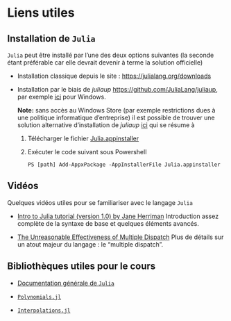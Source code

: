 # Liens utiles

## Installation de `Julia`

`Julia` peut être installé par l'une des deux options suivantes (la seconde étant préférable car elle devrait devenir à terme la solution officielle)

- Installation classique depuis le site : <https://julialang.org/downloads>

- Installation par le biais de *juliaup* <https://github.com/JuliaLang/juliaup>, par exemple [ici](https://www.microsoft.com/store/apps/9NJNWW8PVKMN) pour Windows.

  **Note:** sans accès au Windows Store (par exemple restrictions dues à une politique informatique d'entreprise) il est possible de trouver une solution alternative d'installation de *juliaup* [ici](https://discourse.julialang.org/t/looking-for-feedback-from-users-that-currently-cant-install-juliaup-from-the-windows-store/85507) qui se résume à

    1. Télécharger le fichier [Julia.appinstaller](https://install.julialang.org/Julia.appinstaller)

    1. Exécuter le code suivant sous Powershell

       ```shell
       PS [path] Add-AppxPackage -AppInstallerFile Julia.appinstaller
       ```

## Vidéos

Quelques vidéos utiles pour se familiariser avec le langage `Julia`

- [Intro to Julia tutorial (version 1.0) by Jane Herriman](https://youtu.be/8h8rQyEpiZA)
  Introduction assez complète de la syntaxe de base et quelques éléments avancés.

- [The Unreasonable Effectiveness of Multiple Dispatch](https://www.youtube.com/watch?v=kc9HwsxE1OY)
  Plus de détails sur un atout majeur du langage : le "multiple dispatch".

## Bibliothèques utiles pour le cours

- [Documentation générale de `Julia`](https://docs.julialang.org/en/v1/)

- [`Polynomials.jl`](https://github.com/JuliaMath/Polynomials.jl)

- [`Interpolations.jl`](https://github.com/JuliaMath/Interpolations.jl)

